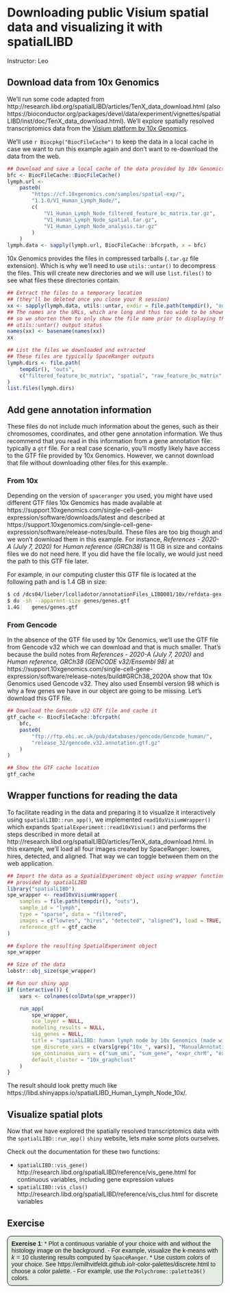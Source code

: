 # Downloading public Visium spatial data and visualizing it with spatialLIBD

Instructor: Leo

## Download data from 10x Genomics

We'll run some code adapted from http://research.libd.org/spatialLIBD/articles/TenX_data_download.html (also https://bioconductor.org/packages/devel/data/experiment/vignettes/spatialLIBD/inst/doc/TenX_data_download.html). We'll explore spatially resolved transcriptomics data from the [Visium platform by 10x Genomics](https://www.10xgenomics.com/products/spatial-gene-expression).

We'll use `r Biocpkg("BiocFileCache")` to keep the data in a local cache in case we want to run this example again and don't want to re-download the data from the web.

```r
## Download and save a local cache of the data provided by 10x Genomics
bfc <- BiocFileCache::BiocFileCache()
lymph.url <-
    paste0(
        "https://cf.10xgenomics.com/samples/spatial-exp/",
        "1.1.0/V1_Human_Lymph_Node/",
        c(
            "V1_Human_Lymph_Node_filtered_feature_bc_matrix.tar.gz",
            "V1_Human_Lymph_Node_spatial.tar.gz",
            "V1_Human_Lymph_Node_analysis.tar.gz"
        )
    )
lymph.data <- sapply(lymph.url, BiocFileCache::bfcrpath, x = bfc)
```

10x Genomics provides the files in compressed tarballs (`.tar.gz` file extension). Which is why we'll need to use `utils::untar()` to decompress the files. This will create new directories and we will use `list.files()` to see what files these directories contain.

```r
## Extract the files to a temporary location
## (they'll be deleted once you close your R session)
xx <- sapply(lymph.data, utils::untar, exdir = file.path(tempdir(), "outs"))
## The names are the URLs, which are long and thus too wide to be shown here,
## so we shorten them to only show the file name prior to displaying the
## utils::untar() output status
names(xx) <- basename(names(xx))
xx

## List the files we downloaded and extracted
## These files are typically SpaceRanger outputs
lymph.dirs <- file.path(
    tempdir(), "outs",
    c("filtered_feature_bc_matrix", "spatial", "raw_feature_bc_matrix", "analysis")
)
list.files(lymph.dirs)
```


## Add gene annotation information

These files do not include much information about the genes, such as their chromosomes, coordinates, and other gene annotation information. We thus recommend that you read in this information from a gene annotation file: typically a `gtf` file. For a real case scenario, you'll mostly likely have access to the GTF file provided by 10x Genomics. However, we cannot download that file without downloading other files for this example. 

### From 10x

Depending on the version of `spaceranger` you used, you might have used different GTF files 10x Genomics has made available at https://support.10xgenomics.com/single-cell-gene-expression/software/downloads/latest and described at https://support.10xgenomics.com/single-cell-gene-expression/software/release-notes/build. These files are too big though and we won't download them in this example. For instance, _References - 2020-A (July 7, 2020)_ for _Human reference (GRCh38)_ is 11 GB in size and contains files we do not need here. If you did have the file locally, we would just need the path to this GTF file later.

For example, in our computing cluster this GTF file is located at the following path and is 1.4 GB in size:

```bash
$ cd /dcs04/lieber/lcolladotor/annotationFiles_LIBD001/10x/refdata-gex-GRCh38-2020-A
$ du -sh --apparent-size genes/genes.gtf
1.4G	genes/genes.gtf
```

### From Gencode

In the absence of the GTF file used by 10x Genomics, we'll use the GTF file from Gencode v32 which we can download and that is much smaller. That's because the build notes from _References - 2020-A (July 7, 2020)_ and _Human reference, GRCh38 (GENCODE v32/Ensembl 98)_ at https://support.10xgenomics.com/single-cell-gene-expression/software/release-notes/build#GRCh38_2020A show that 10x Genomics used Gencode v32. They also used Ensembl version 98 which is why a few genes we have in our object are going to be missing. Let's download this GTF file. 


```r
## Download the Gencode v32 GTF file and cache it
gtf_cache <- BiocFileCache::bfcrpath(
    bfc,
    paste0(
        "ftp://ftp.ebi.ac.uk/pub/databases/gencode/Gencode_human/",
        "release_32/gencode.v32.annotation.gtf.gz"
    )
)

## Show the GTF cache location
gtf_cache
```

## Wrapper functions for reading the data

To facilitate reading in the data and preparing it to visualize it interactively using `spatialLIBD::run_app()`, we implemented `read10xVisiumWrapper()` which expands `SpatialExperiment::read10xVisium()` and performs the steps described in more detail at http://research.libd.org/spatialLIBD/articles/TenX_data_download.html. In this example, we'll load all four images created by SpaceRanger: lowres, hires, detected, and aligned. That way we can toggle between them on the web application.

```r
## Import the data as a SpatialExperiment object using wrapper functions
## provided by spatialLIBD
library("spatialLIBD")
spe_wrapper <- read10xVisiumWrapper(
    samples = file.path(tempdir(), "outs"),
    sample_id = "lymph",
    type = "sparse", data = "filtered",
    images = c("lowres", "hires", "detected", "aligned"), load = TRUE,
    reference_gtf = gtf_cache
)

## Explore the resulting SpatialExperiment object
spe_wrapper

## Size of the data
lobstr::obj_size(spe_wrapper)
```

```r
## Run our shiny app
if (interactive()) {
    vars <- colnames(colData(spe_wrapper))

    run_app(
        spe_wrapper,
        sce_layer = NULL,
        modeling_results = NULL,
        sig_genes = NULL,
        title = "spatialLIBD: human lymph node by 10x Genomics (made with wrapper)",
        spe_discrete_vars = c(vars[grep("10x_", vars)], "ManualAnnotation"),
        spe_continuous_vars = c("sum_umi", "sum_gene", "expr_chrM", "expr_chrM_ratio"),
        default_cluster = "10x_graphclust"
    )
}
```

The result should look pretty much like https://libd.shinyapps.io/spatialLIBD_Human_Lymph_Node_10x/.

## Visualize spatial plots

Now that we have explored the spatially resolved transcriptomics data with the `spatialLIBD::run_app()` `shiny` website, lets make some plots ourselves.

Check out the documentation for these two functions:

* `spatialLIBD::vis_gene()` http://research.libd.org/spatialLIBD/reference/vis_gene.html for continuous variables, including gene expression values
* `spatialLIBD::vis_clus()` http://research.libd.org/spatialLIBD/reference/vis_clus.html for discrete variables

## Exercise

<style>
p.exercise  {
background-color: #E4EDE2;
padding: 9px;
border: 1px solid black;
border-radius: 10px;
font-family: sans-serif;
}
</style>

<p class="exercise">
**Exercise 1**:
* Plot a continuous variable of your choice with and without the histology image on the background.
  - For example, visualize the k-means with $k = 10$ clustering results computed by `SpaceRanger`. 
* Use custom colors of your choice. See https://emilhvitfeldt.github.io/r-color-palettes/discrete.html to choose a color palette.
  - For example, use the `Polychrome::palette36()` colors.
</p>


